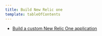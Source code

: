 ```yaml
---
title: Build New Relic one
template: tableOfContents
---
```


* [Build a custom New Relic One application](/docs/new-relic-one/use-new-relic-one/build-new-relic-one/build-custom-new-relic-one-application)
